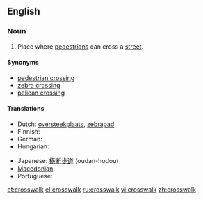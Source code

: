 ==English==

===Noun===
{{wikipedia}}
{{en-noun}}

# {{US}} Place where [[pedestrian]]s can cross a [[street]].

====Synonyms====
* [[pedestrian crossing]]
* [[zebra crossing]]
* [[pelican crossing]]

====Translations====
{{trans-top|place where pedestrians can cross a street}}
* Dutch: [[oversteekplaats]], [[zebrapad]] {{n}}
* Finnish: {{t+|fi|suojatie}}
* German: {{t+|de|Zebrastreifen|m}}
* Hungarian: {{t+|hu|gyalogátkelőhely}}
{{trans-mid}}
* Japanese: [[横断歩道]] (oudan-hodou)
* [[Macedonian]]: {{t-|mk|пешачки премин|m|tr=péšački prémin}}
* Portuguese: {{t+|pt|faixa de pedestres|f}}
{{trans-bottom}}

{{anagrams:en/acklorssw}}
[[et:crosswalk]]
[[el:crosswalk]]
[[ru:crosswalk]]
[[vi:crosswalk]]
[[zh:crosswalk]]